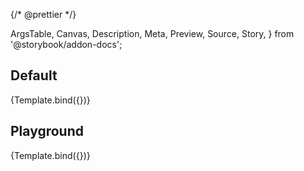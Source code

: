 {/* @prettier */}

  ArgsTable,
  Canvas,
  Description,
  Meta,
  Preview,
  Source,
  Story,
} from '@storybook/addon-docs';


<Meta title="Molecules/Dialog" component={Dialog} argTypes={argTypes} />

<Description of={Dialog} />

## Default

<Canvas>
  <Story
    name="Default"
    args={{
      title: 'Dialog Title',
      text: 'Some sample dialog text',
    }}
  >
    {Template.bind({})}
  </Story>
</Canvas>

## Playground

<Canvas isColumn>
  <Source language="jsx" story="Playground" />
  <Story
    name="Playground"
    args={{
      title: 'Dialog Title',
      text: 'Some sample dialog text',
    }}
  >
    {Template.bind({})}
  </Story>
  <ArgsTable story="Playground" />
</Canvas>
